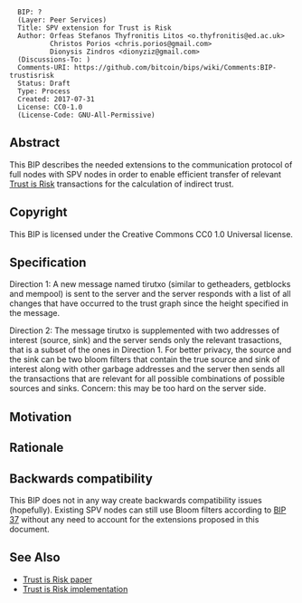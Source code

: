 <pre>
  BIP: ?
  (Layer: Peer Services)
  Title: SPV extension for Trust is Risk
  Author: Orfeas Stefanos Thyfronitis Litos <o.thyfronitis@ed.ac.uk>
          Christos Porios <chris.porios@gmail.com>
          Dionysis Zindros <dionyziz@gmail.com>
  (Discussions-To: )
  Comments-URI: https://github.com/bitcoin/bips/wiki/Comments:BIP-trustisrisk
  Status: Draft
  Type: Process
  Created: 2017-07-31
  License: CC0-1.0
  (License-Code: GNU-All-Permissive)
</pre>

==Abstract==

This BIP describes the needed extensions to the communication protocol of full nodes with SPV nodes in order to enable
efficient transfer of relevant [https://github.com/decrypto-org/TrustIsRisk.js Trust is Risk] transactions for the calculation
of indirect trust.

==Copyright==

This BIP is licensed under the Creative Commons CC0 1.0 Universal license.

==Specification==

Direction 1: A new message named tirutxo (similar to getheaders, getblocks and mempool) is sent to the server and the server
responds with a list of all changes that have occurred to the trust graph since the height specified in the message.

Direction 2: The message tirutxo is supplemented with two addresses of interest (source, sink) and the server sends only the
relevant trasactions, that is a subset of the ones in Direction 1. For better privacy, the source and the sink can be two
bloom filters that contain the true source and sink of interest along with other garbage addresses and the server then sends
all the transactions that are relevant for all possible combinations of possible sources and sinks. Concern: this may be too
hard on the server side.

==Motivation==

==Rationale==

==Backwards compatibility==

This BIP does not in any way create backwards compatibility issues (hopefully). Existing SPV nodes can still use Bloom filters
according to [https://github.com/bitcoin/bips/blob/master/bip-0037.mediawiki BIP 37] without any need to account for the
extensions proposed in this document.

==See Also==

* [https://github.com/decrypto-org/TrustIsRisk/raw/master/fc17.pdf Trust is Risk paper]
* [https://github.com/decrypto-org/TrustIsRisk.js Trust is Risk implementation]
